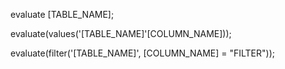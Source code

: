 evaluate [TABLE_NAME];

evaluate(values('[TABLE_NAME]'[COLUMN_NAME]));

evaluate(filter('[TABLE_NAME]', [COLUMN_NAME] = "FILTER"));
